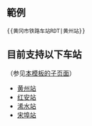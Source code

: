 <noinclude>{{Documentation subpage}}</noinclude>

== 範例 ==

 <nowiki>{{黄冈市铁路车站RDT|黄州站}}</nowiki>

== 目前支持以下车站 ==

（参见[[Special:前缀索引/Template:黄冈市铁路车站RDT|本模板的子页面]]）

* [[Template:黄冈市铁路车站RDT/黄州站|黄州站]]
* [[Template:黄冈市铁路车站RDT/红安站|红安站]]
* [[Template:黄冈市铁路车站RDT/浠水站|浠水站]]
* [[Template:黄冈市铁路车站RDT/宋埠站|宋埠站]]

<includeonly>{{sandbox other||
<!-- 本行下加入模板的分類，跨維基連結加入Wikidata（參見[[Wikipedia:Wikidata]]） -->
[[Category:中国铁路车站RDT]]
[[Category:黄冈市铁路车站|*]]
[[Category:中国铁路模板]]
}}</includeonly>